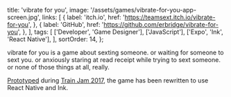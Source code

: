  title: 'vibrate for you',
  image: '/assets/games/vibrate-for-you-app-screen.jpg',
  links: [
    {
      label: 'itch.io',
      href: 'https://teamsext.itch.io/vibrate-for-you',
    },
    {
      label: 'GitHub',
      href: 'https://github.com/erbridge/vibrate-for-you',
    },
  ],
  tags: [
    ['Developer', 'Game Designer'],
    ['JavaScript'],
    ['Expo', 'Ink', 'React Native'],
  ],
  sortOrder: 14,
};

vibrate for you is a game about sexting someone. or waiting for someone to sext
you. or anxiously staring at read receipt while trying to sext someone. or none
of those things at all, really.

[Prototyped](/games/vibrate-for-you-prototype/) during
[Train Jam 2017](http://trainjam.com/), the game has been rewritten to use React
Native and Ink.
